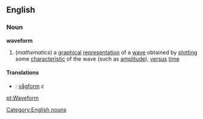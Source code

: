 ==English==
===Noun===
{{wikipedia}}
'''waveform'''
#(''mathematics'') a [[graphical]] [[representation]] of a [[wave]] obtained by [[plotting]] some [[characteristic]] of the wave (such as [[amplitude]]), [[versus]] [[time]]
====Translations====
*{{sv}}: [[vågform]] ''c''
[[Category:English nouns]]

[[pt:Waveform]]